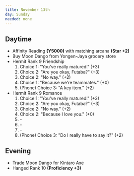 ```yaml
---
title: November 13th
day: Sunday
needed: none
---
```


## Daytime
- Affinity Reading **(Y5000)** with matching arcana **(Star +2)**
- Buy Moon Dango from Yongen-Jaya grocery store
- Hermit Rank 9 Friendship
    1. Choice 1: "You've really matured." (+3)
    1. Choice 2: "Are you okay, Futaba?" (+3)
    1. Choice 2: "No way." (+2)
    1. Choice 1: "Because we're teammates." (+0)
    1. (Phone) Choice 3: "A key item." (+2)
- Hermit Rank 9 Romance
    1. Choice 1: "You've really matured." (+3)
    1. Choice 2: "Are you okay, Futaba?" (+3)
    1. Choice 2: "No way." (+2)
    1. Choice 2: "Because I love you." (+0)
    1. \-
    1. \-
    1. \-
    1. (Phone) Choice 3: "Do I really have to say it?" (+2)

## Evening
- Trade Moon Dango for Kintaro Axe
- Hanged Rank 10 **(Proficiency +3)**